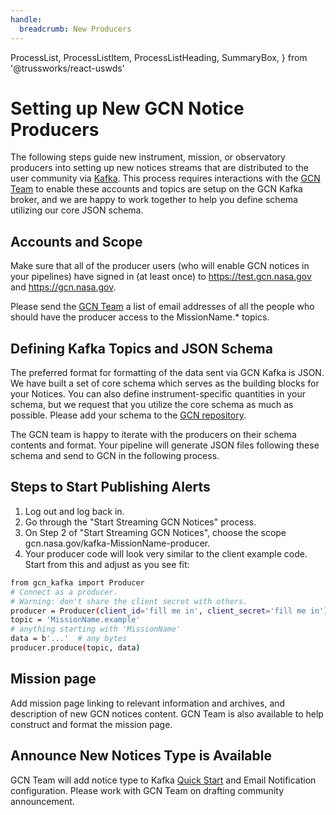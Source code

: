 ```yaml
---
handle:
  breadcrumb: New Producers
---
```


  ProcessList,
  ProcessListItem,
  ProcessListHeading,
  SummaryBox,
} from '@trussworks/react-uswds'

# Setting up New GCN Notice Producers

The following steps guide new instrument, mission, or observatory producers
into setting up new notices streams that are distributed to the user community
via [Kafka](faq#what-is-kafka). This process requires interactions
with the [GCN Team](https://heasarc.gsfc.nasa.gov/cgi-bin/Feedback?selected=kafkagcn)
to enable these accounts and topics are setup on the GCN Kafka broker,
and we are happy to work together to help you define schema utilizing our
core JSON schema.

## Accounts and Scope

Make sure that all of the producer users (who will enable GCN notices in your pipelines)
have signed in (at least once) to
https://test.gcn.nasa.gov and https://gcn.nasa.gov.

Please send the [GCN Team](https://heasarc.gsfc.nasa.gov/cgi-bin/Feedback?selected=kafkagcn)
a list of email addresses of all the people who should have the
producer access to the MissionName.\* topics.

## Defining Kafka Topics and JSON Schema

The preferred format for formatting of the data sent via GCN Kafka is JSON.
We have built a set of core schema which serves as the building blocks for
your Notices. You can also define instrument-specific quantities in your
schema, but we request that you utilize the core schema as much as possible.
Please add your schema to the [GCN repository](https://github.com/nasa-gcn/gcn-schema).

The GCN team is happy to iterate with the producers on their schema contents and format.
Your pipeline will generate JSON files following these schema and send to GCN
in the following process.

## Steps to Start Publishing Alerts

1. Log out and log back in.
2. Go through the "Start Streaming GCN Notices" process.
3. On Step 2 of "Start Streaming GCN Notices", choose the scope gcn.nasa.gov/kafka-MissionName-producer.
4. Your producer code will look very similar to the client example code.
   Start from this and adjust as you see fit:

```sh
from gcn_kafka import Producer
# Connect as a producer.
# Warning: don't share the client secret with others.
producer = Producer(client_id='fill me in', client_secret='fill me in')
topic = 'MissionName.example'
# anything starting with 'MissionName'
data = b'...'  # any bytes
producer.produce(topic, data)
```

## Mission page

Add mission page linking to relevant information and archives, and description of
new GCN notices content. GCN Team is also available to help construct and format
the mission page.

## Announce New Notices Type is Available

GCN Team will add notice type to Kafka [Quick Start](../quickstart)
and Email Notification configuration. Please work with GCN Team on drafting
community announcement.
